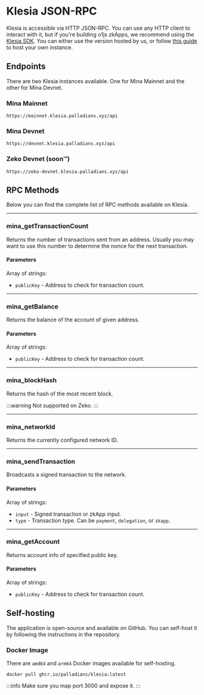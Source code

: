 # Klesia JSON-RPC

Klesia is accessible via HTTP JSON-RPC. You can use any HTTP client to interact with it, but if you're building o1js zkApps, we recommend using the [Klesia SDK](/klesia/sdk). You can either use the version hosted by us, or follow [this guide](/klesia/rpc#self-hosting) to host your own instance.

## Endpoints

There are two Klesia instances available. One for Mina Mainnet and the other for Mina Devnet.

### Mina Mainnet

```
https://mainnet.klesia.palladians.xyz/api
```

### Mina Devnet

```
https://devnet.klesia.palladians.xyz/api
```

### Zeko Devnet (soon™️)

```
https://zeko-devnet.klesia.palladians.xyz/api
```

## RPC Methods

Below you can find the complete list of RPC methods available on Klesia.

---

### mina_getTransactionCount

Returns the number of transactions sent from an address. Usually you may want to use this number to determine the nonce for the next transaction.

#### Parameters

Array of strings:
- `publicKey` - Address to check for transaction count.

---

### mina_getBalance

Returns the balance of the account of given address.

#### Parameters

Array of strings:
- `publicKey` - Address to check for transaction count.

---

### mina_blockHash

Returns the hash of the most recent block.

:::warning
Not supported on Zeko.
:::

---

### mina_networkId

Returns the currently configured network ID.

---

### mina_sendTransaction

Broadcasts a signed transaction to the network.

#### Parameters

Array of strings:
- `input` - Signed transaction or zkApp input.
- `type` - Transaction type. Can be `payment`, `delegation`, or `zkapp`.

---

### mina_getAccount

Returns account info of specified public key.

#### Parameters

Array of strings:
- `publicKey` - Address to check for transaction count.

## Self-hosting

The application is open-source and available on GitHub. You can self-host it by following the instructions in the repository.

### Docker Image

There are `amd64` and `arm64` Docker images available for self-hosting.

```
docker pull ghcr.io/palladians/klesia:latest
```

:::info
Make sure you map port 3000 and expose it.
:::
